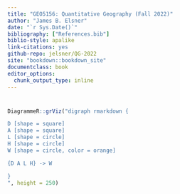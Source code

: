```yaml
---
title: "GEO5156: Quantitative Geography (Fall 2022)"
author: "James B. Elsner"
date: "`r Sys.Date()`"
bibliography: ["References.bib"]
biblio-style: apalike
link-citations: yes
github-repo: jelsner/QG-2022
site: "bookdown::bookdown_site"
documentclass: book
editor_options: 
  chunk_output_type: inline
---
```


# {-}

```r
DiagrammeR::grViz("digraph rmarkdown {

D [shape = square]
A [shape = square]
L [shape = circle]
H [shape = circle]
W [shape = circle, color = orange]

{D A L H} -> W

}
", height = 250)
```